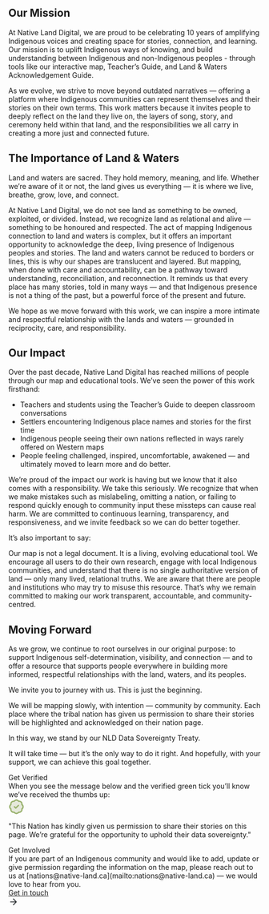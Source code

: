 ## Our Mission

At Native Land Digital, we are proud to be celebrating 10 years of amplifying Indigenous voices and creating space for stories, connection, and learning. Our mission is to uplift Indigenous ways of knowing, and build understanding between Indigenous and non-Indigenous peoples - through tools like our interactive map, Teacher’s Guide, and Land & Waters Acknowledgement Guide. 

As we evolve, we strive to move beyond outdated narratives — offering a platform where Indigenous communities can represent themselves and their stories on their own terms. This work matters because it invites people to deeply reflect on the land they live on, the layers of song, story, and ceremony held within that land, and the responsibilities we all carry in creating a more just and connected future.

## The Importance of Land & Waters

<div class="mt-4 nld-text-lg nld-text-teal-500">Land and waters are sacred. They hold memory, meaning, and life. Whether we’re aware of it or not, the land gives us everything — it is where we live, breathe, grow, love, and connect.</div>

At Native Land Digital, we do not see land as something to be owned, exploited, or divided. Instead, we recognize land as relational and alive — something to be honoured and respected. The act of mapping Indigenous connection to land and waters is complex, but it offers an important opportunity to acknowledge the deep, living presence of Indigenous peoples and stories. The land and waters cannot be reduced to borders or lines, this is why our shapes are translucent and layered. But mapping, when done with care and accountability, can be a pathway toward understanding, reconciliation, and reconnection. It reminds us that every place has many stories, told in many ways — and that Indigenous presence is not a thing of the past, but a powerful force of the present and future.

We hope as we move forward with this work, we can inspire a more intimate and respectful relationship with the lands and waters — grounded in reciprocity, care, and responsibility.

## Our Impact

Over the past decade, Native Land Digital has reached millions of people through our map and educational tools. We’ve seen the power of this work firsthand:
- Teachers and students using the Teacher’s Guide to deepen classroom conversations
- Settlers encountering Indigenous place names and stories for the first time
- Indigenous people seeing their own nations reflected in ways rarely offered on Western maps
- People feeling challenged, inspired, uncomfortable, awakened — and ultimately moved to learn more and do better.

We’re proud of the impact our work is having but we know that it also comes with a responsibility. We take this seriously. We recognize that when we make mistakes such as mislabeling, omitting a nation, or failing to respond quickly enough to community input these missteps can cause real harm. We are committed to continuous learning, transparency, and responsiveness, and we invite feedback so we can do better together.

<div class="border-l-4 nld-border-brown-500 nld-bg-brown-50 p-4 mt-4">
<div class="uppercase nld-text-brown-500 nld-font-jost nld-font-h5">It’s also important to say:</div>

Our map is not a legal document. It is a living, evolving educational tool. We encourage all users to do their own research, engage with local Indigenous communities, and understand that there is no single authoritative version of land — only many lived, relational truths.
We are aware that there are people and institutions who may try to misuse this resource. That’s why we remain committed to making our work transparent, accountable, and community-centred.
</div>

## Moving Forward

As we grow, we continue to root ourselves in our original purpose: to support Indigenous self-determination, visibility, and connection — and to offer a resource that supports people everywhere in building more informed, respectful relationships with the land, waters, and its peoples.

We invite you to journey with us. This is just the beginning.

We will be mapping slowly, with intention — community by community. Each place where the tribal nation has given us permission to share their stories will be highlighted and acknowledged on their nation page.

In this way, we stand by our NLD Data Sovereignty Treaty.

It will take time — but it’s the only way to do it right. And hopefully, with your support, we can achieve this goal together.

<div class="mt-4 grid grid-cols-1 lg:grid-cols-2 gap-4">
  <div class="px-4 pb-4 rounded-lg border nld-border-teal-100 nld-bg-grey-50">
    <div class="mb-4 uppercase nld-text-teal-500 nld-font-jost nld-font-h5">Get Verified</div>
    When you see the message below and the verified green tick you’ll know we’ve received the thumbs up:
    <div class="flex gap-4">
      <div class="pt-4">
        <svg width="32" height="32" viewBox="0 0 32 32" fill="none" xmlns="http://www.w3.org/2000/svg">
          <path d="M19.0575 12.3907C19.5781 11.87 20.4222 11.87 20.9429 12.3907C21.4636 12.9114 21.4636 13.7554 20.9429 14.2761L15.6095 19.6095C15.0888 20.1301 14.2448 20.1301 13.7241 19.6095L11.0575 16.9428C10.5368 16.4221 10.5368 15.5781 11.0575 15.0574C11.5456 14.5692 12.3176 14.5391 12.8413 14.9662L12.9429 15.0574L14.6668 16.7813L19.0575 12.3907Z" fill="#E6E9DC"/>
          <path fill-rule="evenodd" clip-rule="evenodd" d="M16.0002 4.00659C15.329 4.00664 14.6683 4.17526 14.0796 4.49748C13.4907 4.81993 12.9921 5.286 12.6304 5.85164C12.3283 6.32409 11.7622 6.55751 11.215 6.43498C10.5581 6.28775 9.87469 6.30898 9.22803 6.49618C8.58117 6.68351 7.99119 7.03091 7.51449 7.50659C7.03794 7.98226 6.68882 8.57118 6.50016 9.21753C6.31167 9.86377 6.28919 10.5473 6.43506 11.2045C6.55676 11.7532 6.32135 12.3193 5.84652 12.6199C5.27666 12.9805 4.80728 13.4797 4.48193 14.0704C4.15659 14.6613 3.98586 15.3255 3.98584 16.0001C3.98587 16.6746 4.15659 17.3389 4.48193 17.9298C4.80726 18.5204 5.27673 19.0197 5.84652 19.3803C6.32129 19.6809 6.55681 20.247 6.43506 20.7957C6.28912 21.4531 6.31147 22.1375 6.50016 22.7839C6.68884 23.43 7.03813 24.0181 7.51449 24.4936C7.99116 24.9692 8.58124 25.318 9.22803 25.5053C9.8745 25.6924 10.5583 25.7136 11.215 25.5665L11.4207 25.5365C11.9007 25.5054 12.3676 25.7363 12.6317 26.1511C12.9929 26.7189 13.4923 27.1866 14.0822 27.5105C14.6719 27.8342 15.334 28.0039 16.0067 28.004C16.6796 28.0039 17.3426 27.8344 17.9325 27.5105C18.5222 27.1866 19.0205 26.7188 19.3817 26.1511C19.6827 25.6779 20.2482 25.4438 20.7957 25.5652C21.4531 25.7111 22.1376 25.6887 22.784 25.5001C23.4303 25.3113 24.0194 24.9623 24.495 24.4858C24.9704 24.0092 25.318 23.4201 25.5054 22.7735C25.6927 22.1267 25.7138 21.4423 25.5666 20.7852C25.4439 20.2379 25.6761 19.672 26.1486 19.3699C26.7142 19.0082 27.1803 18.5095 27.5028 17.9207C27.825 17.3319 27.9936 16.6713 27.9937 16.0001C27.9936 15.3289 27.825 14.6683 27.5028 14.0795C27.1804 13.4907 26.7142 12.992 26.1486 12.6303C25.676 12.3281 25.4437 11.7622 25.5666 11.2149C25.7145 10.557 25.693 9.87174 25.5054 9.22404C25.3177 8.57643 24.969 7.98609 24.4924 7.5092C24.0155 7.03232 23.4252 6.68272 22.7775 6.49487C22.1298 6.30712 21.4446 6.28713 20.7866 6.43498C20.2392 6.55805 19.6723 6.32426 19.37 5.85164C19.0084 5.28625 18.5107 4.81988 17.922 4.49748C17.3332 4.17506 16.6715 4.00665 16.0002 4.00659Z" fill="#E6E9DC"/>
          <path d="M19.0571 12.3906C19.5778 11.8699 20.4218 11.8699 20.9425 12.3906C21.4632 12.9113 21.4632 13.7553 20.9425 14.276L15.6092 19.6094C15.0885 20.13 14.2445 20.1301 13.7238 19.6094L11.0571 16.9427C10.5365 16.422 10.5365 15.578 11.0571 15.0573C11.5453 14.5691 12.3173 14.539 12.841 14.9661L12.9425 15.0573L14.6665 16.7812L19.0571 12.3906Z" fill="#99B16D"/>
          <path fill-rule="evenodd" clip-rule="evenodd" d="M15.9998 1.33984C17.1187 1.3399 18.2202 1.62152 19.2017 2.15885C19.9205 2.55251 20.5578 3.07527 21.0845 3.69661C21.9012 3.62546 22.727 3.70393 23.5194 3.93359C24.599 4.2466 25.5825 4.82756 26.3774 5.6224C27.1722 6.41725 27.7532 7.40089 28.0662 8.48047C28.2959 9.27276 28.3731 10.0987 28.3019 10.9154C28.9237 11.4422 29.4471 12.0789 29.841 12.7982C30.3783 13.7797 30.66 14.8811 30.66 16C30.66 17.119 30.3784 18.2203 29.841 19.2018C29.4471 19.9211 28.9237 20.5577 28.3019 21.0846C28.3726 21.8998 28.2952 22.7235 28.0662 23.5143C27.754 24.5924 27.1742 25.5753 26.3813 26.3698C25.5887 27.164 24.6081 27.7454 23.5311 28.0599C22.7408 28.2906 21.9166 28.3696 21.1014 28.3008C20.5743 28.9258 19.9358 29.4517 19.2147 29.8477C18.2316 30.3873 17.1278 30.6705 16.0063 30.6706C14.8849 30.6705 13.7811 30.3873 12.798 29.8477C12.0774 29.452 11.4395 28.9265 10.9126 28.3021C10.0984 28.3723 9.27539 28.2951 8.48551 28.0664C7.40754 27.7542 6.42581 27.1742 5.63135 26.3815C4.83699 25.5888 4.2545 24.6085 3.93994 23.5312C3.70941 22.7414 3.62911 21.9176 3.69775 21.1029C3.07075 20.576 2.54316 19.9367 2.14567 19.2148C1.60357 18.2301 1.31888 17.1241 1.31885 16C1.31887 14.8758 1.60349 13.77 2.14567 12.7852C2.54334 12.0629 3.07034 11.4229 3.69775 10.8958C3.62933 10.0817 3.70967 9.25923 3.93994 8.47005C4.25445 7.39255 4.83681 6.41136 5.63135 5.61849C6.42582 4.82581 7.40752 4.24579 8.48551 3.93359C9.27619 3.70466 10.1002 3.62602 10.9152 3.69661C11.442 3.07515 12.079 2.55256 12.798 2.15885C13.7795 1.6215 14.8809 1.33989 15.9998 1.33984ZM15.9998 4.00651C15.3287 4.00655 14.668 4.17518 14.0793 4.4974C13.4904 4.81984 12.9917 5.28592 12.63 5.85156C12.328 6.32401 11.7619 6.55742 11.2147 6.4349C10.5578 6.28767 9.87436 6.3089 9.2277 6.49609C8.58084 6.68343 7.99087 7.03083 7.51416 7.50651C7.03761 7.98217 6.6885 8.5711 6.49984 9.21745C6.31134 9.86369 6.28886 10.5472 6.43473 11.2044C6.55643 11.7531 6.32103 12.3192 5.84619 12.6198C5.27633 12.9804 4.80696 13.4796 4.48161 14.0703C4.15626 14.6612 3.98554 15.3254 3.98551 16C3.98554 16.6746 4.15627 17.3388 4.48161 17.9297C4.80693 18.5203 5.2764 19.0196 5.84619 19.3802C6.32096 19.6809 6.55648 20.2469 6.43473 20.7956C6.2888 21.453 6.31114 22.1374 6.49984 22.7839C6.68852 23.4299 7.03781 24.018 7.51416 24.4935C7.99084 24.9691 8.58092 25.3179 9.2277 25.5052C9.87418 25.6923 10.558 25.7136 11.2147 25.5664L11.4204 25.5365C11.9004 25.5053 12.3673 25.7362 12.6313 26.151C12.9926 26.7188 13.492 27.1866 14.0819 27.5104C14.6716 27.8341 15.3336 28.0038 16.0063 28.0039C16.6793 28.0039 17.3423 27.8343 17.9321 27.5104C18.5219 27.1865 19.0202 26.7187 19.3813 26.151C19.6824 25.6778 20.2479 25.4437 20.7954 25.5651C21.4528 25.711 22.1373 25.6887 22.7837 25.5C23.43 25.3113 24.019 24.9623 24.4946 24.4857C24.97 24.0091 25.3177 23.42 25.505 22.7734C25.6924 22.1267 25.7135 21.4422 25.5662 20.7852C25.4435 20.2379 25.6757 19.6719 26.1483 19.3698C26.7139 19.0081 27.18 18.5095 27.5024 17.9206C27.8247 17.3318 27.9933 16.6712 27.9933 16C27.9933 15.3288 27.8247 14.6682 27.5024 14.0794C27.18 13.4906 26.7138 12.9919 26.1483 12.6302C25.6757 12.328 25.4434 11.7622 25.5662 11.2148C25.7142 10.5569 25.6926 9.87165 25.505 9.22396C25.3173 8.57635 24.9687 7.986 24.492 7.50911C24.0151 7.03223 23.4249 6.68263 22.7772 6.49479C22.1294 6.30704 21.4443 6.28705 20.7863 6.4349C20.2389 6.55797 19.672 6.32418 19.3696 5.85156C19.008 5.28617 18.5103 4.8198 17.9217 4.4974C17.3329 4.17497 16.6712 4.00656 15.9998 4.00651Z" fill="#99B16D"/>
        </svg>
      </div>
      <div><p>"This Nation has kindly given us permission to share their stories on this page. We’re grateful for the opportunity to uphold their data sovereignty."</p></div>
    </div>
  </div>

  <div class="px-4 pb-4 rounded-lg border nld-border-teal-100 nld-bg-grey-50">
    <div class="mb-4 uppercase nld-text-teal-500 nld-font-jost nld-font-h5">Get Involved</div>
    If you are part of an Indigenous community and would like to add, update or give permission regarding the information on the map, please reach out to us at [nations@native-land.ca](mailto:nations@native-land.ca) — we would love to hear from you.
    <div className="mt-4">
      <a className="rounded-full border border-black px-4 py-2.5 font-semibold items-center inline-flex" href="mailto:nations@native-land.ca">
        <div className="font-semibold nld-text-grey-500 nld-font-noto">Get in touch</div>
        <svg className="ml-2.5 inline" width="20" height="20" viewBox="0 0 20 20" fill="none" xmlns="http://www.w3.org/2000/svg">
          <path d="M9.41073 3.57757C9.73616 3.25214 10.2637 3.25214 10.5891 3.57757L16.4224 9.41091C16.4623 9.45075 16.4979 9.49471 16.5291 9.54193C16.5497 9.57317 16.5676 9.60561 16.5836 9.63877C16.6017 9.67643 16.6176 9.71541 16.63 9.75596C16.6351 9.77287 16.6389 9.79009 16.643 9.80723C16.6577 9.86919 16.6666 9.93364 16.6666 10.0001C16.6666 10.0693 16.6564 10.136 16.6405 10.2003C16.6371 10.2144 16.6342 10.2287 16.63 10.2426C16.6175 10.2834 16.6018 10.3227 16.5836 10.3606C16.5669 10.3953 16.5476 10.4289 16.5258 10.4615C16.5153 10.4772 16.5039 10.4922 16.4924 10.5071C16.4707 10.5353 16.4483 10.5635 16.4224 10.5893L10.5891 16.4226C10.2637 16.748 9.73614 16.748 9.41073 16.4226C9.08531 16.0972 9.08535 15.5697 9.41073 15.2442L13.8215 10.8334H4.16659C3.70637 10.8334 3.33329 10.4603 3.33325 10.0001C3.33325 9.53986 3.70635 9.16677 4.16659 9.16677H13.8215L9.41073 4.75596C9.08531 4.43054 9.08535 3.90302 9.41073 3.57757Z" fill="#23282B"/>
        </svg>
      </a>
    </div>
  </div>
</div>
